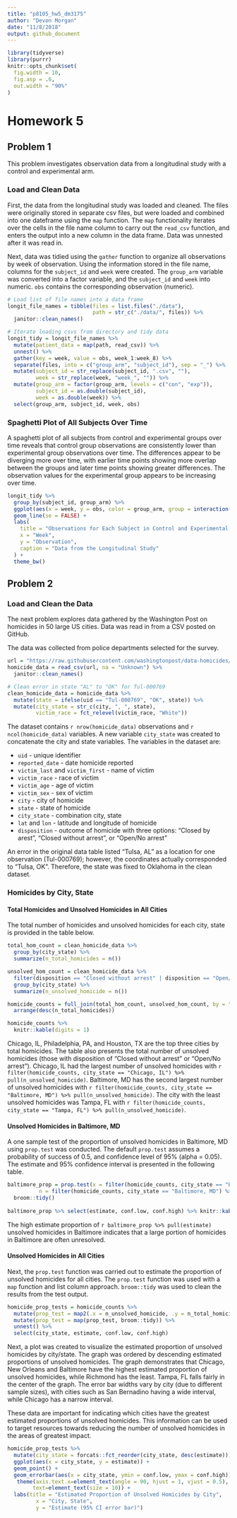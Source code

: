 ```yaml
---
title: "p8105_hw5_dm3175"
author: "Devon Morgan"
date: "11/8/2018"
output: github_document
---
```


```r
library(tidyverse)
library(purrr)
knitr::opts_chunk$set(
  fig.width = 10,
  fig.asp = .6,
  out.width = "90%"
)
```

# Homework 5

## Problem 1
This problem investigates observation data from a longitudinal study with a control and experimental arm. 

### Load and Clean Data

First, the data from the longitudinal study was loaded and cleaned. The files were originally stored in separate csv files, but were loaded and combined into one dateframe using the `map` function. The `map` functionality iterates over the cells in the file name column to carry out the `read_csv` function, and enters the output into a new column in the data frame. Data was unnested after it was read in. 

Next, data was tidied using the `gather` function to organize all observations by week of observation. Using the information stored in the file name, columns for the `subject_id` and `week` were created. The `group_arm` variable was converted into a factor variable, and the `subject_id` and `week` into numeric. `obs` contains the corresponding observation (numeric). 

```r
# Load list of file names into a data frame
longit_file_names = tibble(files = list.files("./data"),
                           path = str_c("./data/", files)) %>% 
  janitor::clean_names() 

# Iterate loading csvs from directory and tidy data
longit_tidy = longit_file_names %>% 
  mutate(patient_data = map(path, read_csv)) %>% 
  unnest() %>% 
  gather(key = week, value = obs, week_1:week_8) %>% 
  separate(files, into = c("group_arm", "subject_id"), sep = "_") %>% 
  mutate(subject_id = str_replace(subject_id, ".csv", ""), 
         week = str_replace(week, "week_", "")) %>% 
  mutate(group_arm = factor(group_arm, levels = c("con", "exp")),
         subject_id = as.double(subject_id), 
         week = as.double(week)) %>% 
  select(group_arm, subject_id, week, obs)

```

### Spaghetti Plot of All Subjects Over Time

A spaghetti plot of all subjects from control and experimental groups over time reveals that control group observations are consistently lower than experimental group observations over time. The differences appear to be diverging more over time, with earlier time points showing more overlap between the groups and later time points showing greater differences. The observation values for the experimental group appears to be increasing over time.

```r
longit_tidy %>% 
  group_by(subject_id, group_arm) %>% 
  ggplot(aes(x = week, y = obs, color = group_arm, group = interaction(subject_id, group_arm))) + 
  geom_line(se = FALSE) +
  labs(
    title = "Observations for Each Subject in Control and Experimental Groups, Weeks 1-8",
    x = "Week",
    y = "Observation",
    caption = "Data from the Longitudinal Study"
  ) + 
  theme_bw()

```

## Problem 2

### Load and Clean the Data

The next problem explores data gathered by the Washington Post on homicides in 50 large US cities. Data was read in from a CSV posted on GitHub.

The data was collected from police departments selected for the survey. 

```r
url = "https://raw.githubusercontent.com/washingtonpost/data-homicides/master/homicide-data.csv"
homicide_data = read_csv(url, na = "Unknown") %>% 
  janitor::clean_names() 

# Clean error in state "AL" to "OK" for Tul-000769
clean_homicide_data = homicide_data %>% 
  mutate(state = ifelse(uid == "Tul-000769", "OK", state)) %>% 
  mutate(city_state = str_c(city, ", ", state), 
         victim_race = fct_relevel(victim_race, "White"))

```

The dataset contains `r nrow(homicide_data)` observations and `r ncol(homicide_data)` variables. A new variable `city_state` was created to concatenate the city and state variables. The variables in the dataset are: 

*  `uid` - unique identifier
*  `reported_date` - date homicide reported
*  `victim_last` and `victim_first` - name of victim
*  `victim_race` - race of victim
*  `victim_age` - age of victim
*  `victim_sex` - sex of victim
*  `city` - city of homicide
*  `state` - state of homicide
*  `city_state` - combination city, state
*  `lat` and `lon` - latitude and longitude of homicide
*  `disposition` - outcome of homicide with three options: "Closed by arest", "Closed without arrest", or "Open/No arrest"

An error in the original data table listed "Tulsa, AL" as a location for one observation (Tul-000769); however, the coordinates actually corresponded to "Tulsa, OK". Therefore, the state was fixed to Oklahoma in the clean dataset.  

### Homicides by City, State

#### Total Homicides and Unsolved Homicides in All Cities
The total number of homicides and unsolved homicides for each city, state is provided in the table below. 

```r
total_hom_count = clean_homicide_data %>% 
  group_by(city_state) %>% 
  summarize(n_total_homicides = n())

unsolved_hom_count = clean_homicide_data %>% 
  filter(disposition == "Closed without arrest" | disposition == "Open/No arrest") %>% 
  group_by(city_state) %>% 
  summarize(n_unsolved_homicide = n())

homicide_counts = full_join(total_hom_count, unsolved_hom_count, by = "city_state") %>% 
  arrange(desc(n_total_homicides))

homicide_counts %>% 
  knitr::kable(digits = 1)
```

Chicago, IL, Philadelphia, PA, and Houston, TX are the top three cities by total homicides. The table also presents the total number of unsolved homicides (those with disposition of “Closed without arrest” or “Open/No arrest”). Chicago, IL had the largest number of unsolved homicides with `r filter(homicide_counts, city_state == "Chicago, IL") %>% pull(n_unsolved_homicide)`. Baltimore, MD has the second largest number of unsolved homicides with `r filter(homicide_counts, city_state == "Baltimore, MD") %>% pull(n_unsolved_homicide)`. The city with the least unsolved homicides was Tampa, FL with `r filter(homicide_counts, city_state == "Tampa, FL") %>% pull(n_unsolved_homicide)`.

#### Unsolved Homicides in Baltimore, MD

A one sample test of the proportion of unsolved homicides in Baltimore, MD using `prop.test` was conducted. The default `prop.test` assumes a probability of success of 0.5, and confidence level of 95% (alpha = 0.05). The estimate and 95% confidence interval is presented in the following table. 

```r
baltimore_prop = prop.test(x = filter(homicide_counts, city_state == "Baltimore, MD") %>% pull(n_unsolved_homicide), 
          n = filter(homicide_counts, city_state == "Baltimore, MD") %>% pull(n_total_homicides)) %>% 
  broom::tidy()
    
baltimore_prop %>% select(estimate, conf.low, conf.high) %>% knitr::kable(digits = 5)

```

The high estimate proportion of `r baltimore_prop %>% pull(estimate)` unsolved homicides in Baltimore indicates that a large portion of homicides in Baltimore are often unresolved. 

#### Unsolved Homicides in All Cities

Next, the `prop.test` function was carried out to estimate the proportion of unsolved homicides for all cities. The `prop.test` function was used with a `map` function and list column approach. `broom::tidy` was used to clean the results from the test output.  

```r
homicide_prop_tests = homicide_counts %>% 
  mutate(prop_test = map2(.x = n_unsolved_homicide, .y = n_total_homicides, ~prop.test(x = .x, n = .y))) %>%
  mutate(prop_test = map(prop_test, broom::tidy)) %>% 
  unnest() %>% 
  select(city_state, estimate, conf.low, conf.high)
```

Next, a plot was created to visualize the estimated proportion of unsolved homicides by city/state. The graph was ordered by descending estimated proportions of unsolved homicides. The graph demonstrates that Chicago, New Orleans and Baltimore have the highest estimated proportion of unsolved homicides, while Richmond has the least. Tampa, FL falls fairly in the center of the graph. The error bar widths vary by city (due to different sample sizes), with cities such as San Bernadino having a wide interval, while Chicago has a narrow interval. 

These data are important for indicating which cities have the greatest estimated proportions of unsolved homicides. This information can be used to target resources towards reducing the number of unsolved homicides in the areas of greatest impact.  

```r
homicide_prop_tests %>%
  mutate(city_state = forcats::fct_reorder(city_state, desc(estimate))) %>% 
  ggplot(aes(x = city_state, y = estimate)) +
  geom_point() +
  geom_errorbar(aes(x = city_state, ymin = conf.low, ymax = conf.high)) +
   theme(axis.text.x=element_text(angle = 90, hjust = 1, vjust = 0.5),
        text=element_text(size = 10)) +
  labs(title = "Estimated Proportion of Unsolved Homicides by City",
         x = "City, State",
         y = "Estimate (95% CI error bar)")

```

